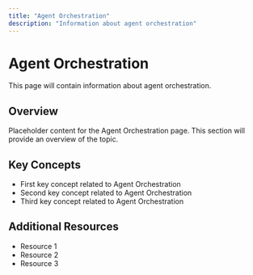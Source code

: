 ```yaml
---
title: "Agent Orchestration"
description: "Information about agent orchestration"
---
```


# Agent Orchestration

This page will contain information about agent orchestration.

## Overview

Placeholder content for the Agent Orchestration page. This section will provide an overview of the topic.

## Key Concepts

- First key concept related to Agent Orchestration
- Second key concept related to Agent Orchestration
- Third key concept related to Agent Orchestration

## Additional Resources

- Resource 1
- Resource 2
- Resource 3
